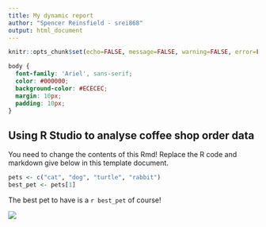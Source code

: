 ```yaml
---
title: My dynamic report
author: "Spencer Reinsfield - srei868"
output: html_document
---
```


```r
knitr::opts_chunk$set(echo=FALSE, message=FALSE, warning=FALSE, error=FALSE)

```

```css
body {
  font-family: 'Ariel', sans-serif;
  color: #000000;
  background-color: #ECECEC;
  margin: 10px;
  padding: 10px;
}
```

## Using R Studio to analyse coffee shop order data

You need to change the contents of this Rmd! Replace the R code and markdown give below in this template document.

```r
pets <- c("cat", "dog", "turtle", "rabbit")
best_pet <- pets[1]

```

The best pet to have is a `r best_pet` of course!

![](https://c.tenor.com/-qBsG1HwR4oAAAAC/tenor.gif)
